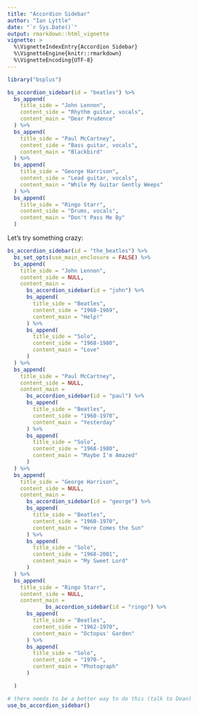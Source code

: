 ```yaml
---
title: "Accordion Sidebar"
author: "Ian Lyttle"
date: "`r Sys.Date()`"
output: rmarkdown::html_vignette
vignette: >
  %\VignetteIndexEntry{Accordion Sidebar}
  %\VignetteEngine{knitr::rmarkdown}
  %\VignetteEncoding{UTF-8}
---
```


```r
library("bsplus")

bs_accordion_sidebar(id = "beatles") %>%
  bs_append(
    title_side = "John Lennon", 
    content_side = "Rhythm guitar, vocals",
    content_main = "Dear Prudence"
  ) %>%
  bs_append(
    title_side = "Paul McCartney", 
    content_side = "Bass guitar, vocals",
    content_main = "Blackbird"
  ) %>%
  bs_append(
    title_side = "George Harrison", 
    content_side = "Lead guitar, vocals",
    content_main = "While My Guitar Gently Weeps"
  ) %>%
  bs_append(
    title_side = "Ringo Starr", 
    content_side = "Drums, vocals",
    content_main = "Don't Pass Me By"
  ) 
```

Let's try something crazy:

```r
bs_accordion_sidebar(id = "the_beatles") %>%
  bs_set_opts(use_main_enclosure = FALSE) %>%
  bs_append(
    title_side = "John Lennon", 
    content_side = NULL,
    content_main = 
      bs_accordion_sidebar(id = "john") %>%
      bs_append(
        title_side = "Beatles",
        content_side = "1960-1969",
        content_main = "Help!"
      ) %>%
      bs_append(
        title_side = "Solo",
        content_side = "1968-1980",
        content_main = "Love"
      )
  ) %>%
  bs_append(
    title_side = "Paul McCartney", 
    content_side = NULL,
    content_main =
      bs_accordion_sidebar(id = "paul") %>%
      bs_append(
        title_side = "Beatles",
        content_side = "1960-1970",
        content_main = "Yesterday"
      ) %>%
      bs_append(
        title_side = "Solo",
        content_side = "1968-1980",
        content_main = "Maybe I'm Amazed"
      )
  ) %>%
  bs_append(
    title_side = "George Harrison", 
    content_side = NULL,
    content_main = 
      bs_accordion_sidebar(id = "george") %>%
      bs_append(
        title_side = "Beatles",
        content_side = "1960-1970",
        content_main = "Here Comes the Sun"
      ) %>%
      bs_append(
        title_side = "Solo",
        content_side = "1968-2001",
        content_main = "My Sweet Lord"
      )
  ) %>%
  bs_append(
    title_side = "Ringo Starr", 
    content_side = NULL,
    content_main = 
            bs_accordion_sidebar(id = "ringo") %>%
      bs_append(
        title_side = "Beatles",
        content_side = "1962-1970",
        content_main = "Octopus' Garden"
      ) %>%
      bs_append(
        title_side = "Solo",
        content_side = "1970-",
        content_main = "Photograph"
      )

  ) 
```

```r
# there needs to be a better way to do this (talk to Dean)
use_bs_accordion_sidebar()
```
